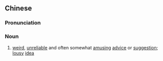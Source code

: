 {{also|馊主意}}
==Chinese==
{{zh-forms|s=馊主意|type=12}}

===Pronunciation===
{{zh-pron
|m=sōuzhǔyì,sōuzhúyì,tl=y,2tl=y,2nb=variant in Mainland
|w=1seu tsr i
|cat=n
}}

===Noun===
{{zh-noun}}

# {{lb|zh|idiomatic}} [[weird]], [[unreliable]] and often somewhat [[amusing]] [[advice]] or [[suggestion]]; [[lousy]] [[idea]]